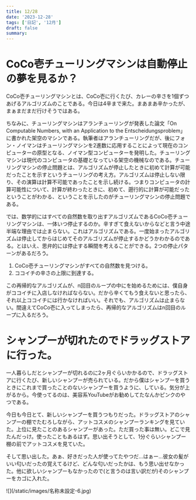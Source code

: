 ```yaml
---
title: 12/28
date: '2023-12-28'
tags: ['日記', '12月']
draft: false
summary: 
---
```

# CoCo壱チューリングマシンは自動停止の夢を見るか？

CoCo壱チューリングマシンとは、CoCo壱に行くたび、カレーの辛さを1個ずつあげるアルゴリズムのことである。今日は4辛まで来た。まあまあ辛かったが、まぁまだまだ行けそうではある。

ちなみに、チューリングマシンはアランチューリングが発表した論文「On Computable Numbers, with an Application to the Entscheidungsproblem」に書かれた架空のマシンである。執筆者はアランチューリングだが、後にフォン・ノイマンはチューリングマシンを2進数に応用することによって現在のコンピューターの原型となる、ノイマン型コンピューターを発明した。チューリングマシンは現代のコンピュータの基礎となっている架空の機械なのである。チューリングマシンの停止問題とは、アルゴリズムが停止したときに初めて計算が可能だったことを示すというチューリングの考え方。アルゴリズムは停止しない限り、その演算は計算不可能であったことを示し続ける。つまりコンピュータの計算可能性について、計算が終わったときに、初めて、遡行的に計算が可能だったということがわかる、ということを示したのがチューリングマシンの停止問題である。

では、数学的にはすべての自然数を取り出すアルゴリズムであるCoCo壱チューリングマシンは、一体いつ停止するのか。辛すぎて食えないからなどと言う中途半端な理由では止まらない。これはアルゴリズムである。一度始まったアルゴリズムは停止してからはじめてそのアルゴリズムが停止するかどうかわかるのである。とはいえ、思弁的には停止する瞬間を考えることができる。2つの停止パターンがあるだろう。

1. CoCo壱チューリングマシンがすべての自然数を見つける。
2. ココイチの辛さの上限に到達する。


この再帰的なアルゴリズムが、n回目のループの中にを始めるためには、僕自身がココイチに入店しなければならない。だから辛くてもう食えないと思ったら、それ以上ココイチには行かなければいい。それでも、アルゴリズムは止まらない。間違えてCoCo壱に入ってしまったら、再帰的なアルゴリズムはn回目のループに入るだろう。

  

# シャンプーが切れたのでドラッグストアに行った。
一人暮らしだとシャンプーが切れるのに2ヶ月ぐらいかかるので、ドラッグストアに行くたび、新しいシャンプーが売られている。だから僕はシャンプーを買うときにこれまで買ったことのないシャンプーを買うように、している。気分が上がるから。今使ってるのは、美容系YouTubeがお勧めしてたなんかピンクのやつである。

今日も今日とて、新しいシャンプーを買うつもりだった。ドラッグストアのシャンプーの棚でたむろしながら、アットコスメのシャンプーランキングを見ていた。上位に見たことのあるシャンプーがあった。ただ買った事は無い。どこで見たんだっけ。使ったこともあるはず。思い出そうとして、1分ぐらいシャンプー棚の前でアットコスメを見ていた。

そして思い出した。あぁ、好きだった人が使ってたやつだ…はぁー…彼女の髪がいい匂いだったの覚えてるけど、どんな匂いだったかは、もう思い出せなかった。他に欲しいシャンプーもなかったので(と言うのは言い訳だが)そのシャンプーをカゴに入れた。
<div class="w-auto h-full">
    ![](/static/images/名称未設定-6.jpg)
</div>
